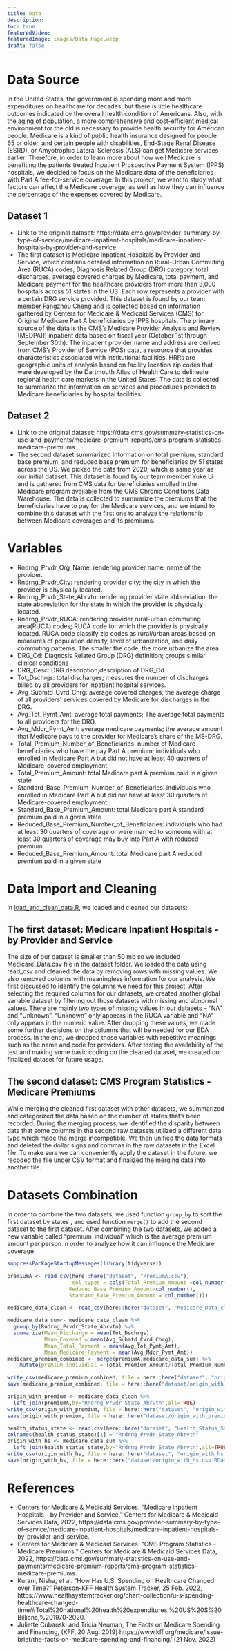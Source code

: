 ```yaml
---
title: Data
description:
toc: true
featuredVideo:
featuredImage: images/Data Page.webp
draft: false
---
```


# Data Source
In the United States, the government is spending more and more expenditures on healthcare for decades, but there is little healthcare outcomes indicated by the overall health condition of Americans. Also, with the aging of population, a more comprehensive and cost-efficient medical environment for the old is necessary to provide health security for American people. Medicare is a kind of public health insurance designed for people 65 or older, and certain people with disabilities, End-Stage Renal Disease (ESRD), or 
Amyotrophic Lateral Sclerosis (ALS) can get Medicare services earlier. Therefore, in order to learn more about how well Medicare is benefiting the patients treated Inpatient Prospective Payment System (IPPS) hospitals, we decided to focus on the Medicare data of the beneficiaries with Part A fee-for-service coverage. In this project, we want to study what factors can affect the Medicare coverage, as well as how they can influence the percentage of the expenses covered by Medicare.

## Dataset 1
* Link to the original dataset: https://data.cms.gov/provider-summary-by-type-of-service/medicare-inpatient-hospitals/medicare-inpatient-hospitals-by-provider-and-service
* The first dataset is Medicare Inpatient Hospitals by Provider and Service, which contains detailed information on Rural-Urban Commuting Area (RUCA) codes, Diagnosis Related Group (DRG) category, total discharges, average covered charges by Medicare, total payment, and Medicare payment for the healthcare providers from more than 3,000 hospitals across 51 states in the US. Each row represents a provider with a certain DRG service provided. This dataset is found by our team member Fangzhou Cheng and is collected based on information gathered by Centers for Medicare & Medicaid Services (CMS) for Original Medicare Part A beneficiaries by IPPS hospitals. The primary source of the data is the CMS’s Medicare Provider Analysis and Review (MEDPAR) inpatient data based on fiscal year (October 1st through September 30th). The inpatient provider name and address are derived from CMS’s Provider of Service (POS) data, a resource that provides characteristics associated with institutional facilities. HRRs are geographic units of analysis based on facility location zip codes that were developed by the Dartmouth Atlas of Health Care to delineate regional health care markets in the United States. The data is collected to summarize the information on services and procedures provided to Medicare beneficiaries by hospital facilities.

## Dataset 2
* Link to the original dataset: https://data.cms.gov/summary-statistics-on-use-and-payments/medicare-premium-reports/cms-program-statistics-medicare-premiums
* The second dataset summarized information on total premium, standard base premium, and reduced base premium for beneficiaries by 51 states across the US. We picked the data from 2020, which is same year as our initial dataset. This dataset is found by our team member Yuke Li and is gathered from CMS data for beneficiaries enrolled in the Medicare program available from the CMS Chronic Conditions Data Warehouse. The data is collected to summarize the premiums that the beneficiaries have to pay for the Medicare services, and we intend to combine this dataset with the first one to analyze the relationship between Medicare coverages and its premiums.

# Variables
* Rndrng_Prvdr_Org_Name: rendering provider name; name of the provider.
* Rndrng_Prvdr_City: rendering provider city; the city in which the provider is physically located.
* Rndrng_Prvdr_State_Abrvtn: rendering provider state abbreviation; the state abbreviation for the state in which the provider is physically located.
* Rndrng_Prvdr_RUCA: rendering provider rural-urban commuting area(RUCA) codes; RUCA code for which the provider is physically located. RUCA code classify zip codes as rural/urban areas based on measures of population density, level of urbanization, and daily commuting patterns. The smaller the code, the more urbanize the area.
* DRG_Cd: Diagnosis Related Group (DRG) definition; groups similar clinical conditions
* DRG_Desc: DRG description;description of DRG_Cd.
* Tot_Dschrgs: total discharges; measures the number of discharges billed by all providers for inpatient hospital services.
* Avg_Submtd_Cvrd_Chrg: average covered charges; the average charge of all providers' services covered by Medicare for discharges in the DRG.
* Avg_Tot_Pymt_Amt: average total payments; The average total payments to all providers for the DRG.
* Avg_Mdcr_Pymt_Amt: average medicare payments; the average amount that Medicare pays to the provider for Medicare's share of the MS-DRG. 
* Total_Premium_Number_of_Beneficiaries: number of Medicare beneficiaries who have the pay Part A premium; individuals who enrolled in Medicare Part A but did not have at least 40 quarters of Medicare-covered employment. 
* Total_Premium_Amount: total Medicare part A premium paid in a given state 
* Standard_Base_Premium_Number_of_Beneficiaries: individuals who enrolled in Medicare Part A but did not have at least 30 quarters of Medicare-covered employment. 
* Standard_Base_Premium_Amount: total Medicare part A standard premium paid in a given state 
* Reduced_Base_Premium_Number_of_Beneficiaries: individuals who had at least 30 quarters of coverage or were married to someone with at least 30 quarters of coverage may buy into Part A with reduced premium 
* Reduced_Base_Premium_Amount: total Medicare part A reduced premium paid in a given state 

# Data Import and Cleaning
In [load_and_clean_data.R](https://hello-world-415.netlify.app/load_and_clean_data.R), we loaded and cleaned our datasets:

## The first dataset: Medicare Inpatient Hospitals - by Provider and Service
The size of our dataset is smaller than 50 mb so we included Medicare_Data.csv file in the dataset folder. We loaded the data using read_csv and cleaned the data by removing rows with missing values. We also removed columns with meaningless information for our analysis. 
We first discussed to identify the columns we need for this project. After selecting the required columns for our datasets, we created another global variable dataset by filtering out those datasets with missing and abnormal values. There are mainly two types of missing values in our datasets – “NA” and “Unknown”. “Unknown” only appears in the RUCA variable and “NA” only appears in the numeric value. After dropping these values, we made some further decisions on the columns that will be needed for our EDA process. In the end, we dropped those variables with repetitive meanings such as the name and code for providers. After testing the availability of the test and making some basic coding on the cleaned dataset, we created our finalized dataset for future usage.
 
## The second dataset: CMS Program Statistics - Medicare Premiums
While merging the cleaned first dataset with other datasets, we summarized and categorized the data based on the number of states that’s been recorded. During the merging process, we identified the disparity between data that some columns in the second raw datasets utilized a different data type which made the merge incompatible. We then unified the data formats and deleted the dollar signs and commas in the raw datasets in the Excel file. To make sure we can conveniently apply the dataset in the future, we recoded the file under CSV format and finalized the merging data into another file.

# Datasets Combination
In order to combine the two datasets, we used function `group_by` to sort the first dataset by states , and used function `merge()` to add the second dataset to the first dataset. After combining the two datasets, we added a new variable called “premium_individual” which is the average premium amount per person in order to analyze how it can influence the Medicare coverage.
```r
suppressPackageStartupMessages(library(tidyverse))

premiumA <- read_csv(here::here("dataset", "PremiumA.csv"), 
                     col_types = cols(Total_Premium_Amount =col_number(),  
                    Reduced_Base_Premium_Amount=col_number(), 
                    Standard_Base_Premium_Amount = col_number()))

medicare_data_clean <- read_csv(here::here("dataset", "Medicare_Data_clean.csv"))

medicare_data_sum<- medicare_data_clean %>%
  group_by(Rndrng_Prvdr_State_Abrvtn) %>%
  summarize(Mean_Discharge = mean(Tot_Dschrgs), 
            Mean_Covered = mean(Avg_Submtd_Cvrd_Chrg), 
            Mean_Total_Payment = mean(Avg_Tot_Pymt_Amt), 
            Mean_Medicare_Payment = mean(Avg_Mdcr_Pymt_Amt))
medicare_premium_combined <- merge(premiumA,medicare_data_sum) %>%
    mutate(premium_individual = Total_Premium_Amount/Total_Premium_Number_of_Beneficiaries)

write_csv(medicare_premium_combined, file = here::here("dataset", "origin_with_premium_state.csv"))
save(medicare_premium_combined, file = here::here("dataset/origin_with_premium_state.csv.RData"))

origin_with_premium <- medicare_data_clean %>%
  left_join(premiumA,by="Rndrng_Prvdr_State_Abrvtn",all=TRUE)
write_csv(origin_with_premium, file = here::here("dataset", "origin_with_premium.csv"))
save(origin_with_premium, file = here::here("dataset/origin_with_premium.csv.RData"))

health_status_state <- read.csv(here::here("dataset", "Health_Status_State.csv"))
colnames(health_status_state)[1] = "Rndrng_Prvdr_State_Abrvtn"
origin_with_hs <- medicare_data_sum %>%
  left_join(health_status_state,by="Rndrng_Prvdr_State_Abrvtn",all=TRUE)
write_csv(origin_with_hs, file = here::here("dataset", "origin_with_hs.csv"))
save(origin_with_hs, file = here::here("dataset/origin_with_hs.csv.RData"))

```


# References
* Centers for Medicare &amp; Medicaid Services. “Medicare Inpatient Hospitals - by Provider and Service.” Centers for Medicare &amp; Medicaid Services Data, 2022, https://data.cms.gov/provider-summary-by-type-of-service/medicare-inpatient-hospitals/medicare-inpatient-hospitals-by-provider-and-service. 
* Centers for Medicare &amp; Medicaid Services. “CMS Program Statistics - Medicare Premiums.” Centers for Medicare &amp; Medicaid Services Data, 2022, https://data.cms.gov/summary-statistics-on-use-and-payments/medicare-premium-reports/cms-program-statistics-medicare-premiums. 
* Kurani, Nisha, et al. “How Has U.S. Spending on Healthcare Changed over Time?” Peterson-KFF Health System Tracker, 25 Feb. 2022, https://www.healthsystemtracker.org/chart-collection/u-s-spending-healthcare-changed-time/#Total%20national%20health%20expenditures,%20US%20$%20Billions,%201970-2020. 
* Juliette Cubanski and Tricia Neuman, The Facts on Medicare Spending and Financing, (KFF, 20 Aug. 2019) https://www.kff.org/medicare/issue-brief/the-facts-on-medicare-spending-and-financing/ (21 Nov. 2022)